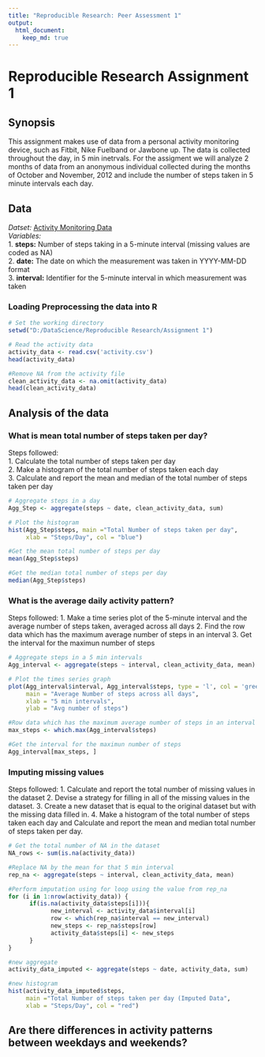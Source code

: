 ```yaml
---
title: "Reproducible Research: Peer Assessment 1"
output: 
  html_document:
    keep_md: true
---
```


# Reproducible Research Assignment 1

## Synopsis

This assignment makes use of data from a personal activity monitoring device, such as Fitbit, Nike Fuelband or Jawbone up. The data is collected throughout the day, in 5 min inetrvals. For the assigment we will analyze 2 months of data from an anonymous individual collected during the months of October and November, 2012 and include the number of steps taken in 5 minute intervals each day.

## Data

*Datset:* [Activity Monitoring Data](https://d396qusza40orc.cloudfront.net/repdata%2Fdata%2Factivity.zip)  
*Variables:*  
    1. **steps:** Number of steps taking in a 5-minute interval (missing values are coded as NA)   
    2. **date:** The date on which the measurement was taken in YYYY-MM-DD format   
    3. **interval:** Identifier for the 5-minute interval in which measurement was taken  

### Loading Preprocessing the data into R
```r
# Set the working directory
setwd("D:/DataScience/Reproducible Research/Assignment 1")

# Read the activity data
activity_data <- read.csv('activity.csv')
head(activity_data)

#Remove NA from the activity file
clean_activity_data <- na.omit(activity_data)
head(clean_activity_data)
```

## Analysis of the data
### What is mean total number of steps taken per day?
Steps followed:  
 1. Calculate the total number of steps taken per day  
 2. Make a histogram of the total number of steps taken each day  
 3. Calculate and report the mean and median of the total number of steps taken per day
 
```r
# Aggregate steps in a day 
Agg_Step <- aggregate(steps ~ date, clean_activity_data, sum)

# Plot the histogram 
hist(Agg_Step$steps, main ="Total Number of steps taken per day", 
     xlab = "Steps/Day", col = "blue")

#Get the mean total number of steps per day
mean(Agg_Step$steps)

#Get the median total number of steps per day
median(Agg_Step$steps)
```


### What is the average daily activity pattern?
Steps followed: 
 1. Make a time series plot of the 5-minute interval and the average number of steps taken, averaged across all days 
 2. Find the row data which has the maximum average number of steps in an interval
 3. Get the interval for the maximun number of steps

```r
# Aggregate steps in a 5 min intervals 
Agg_interval <- aggregate(steps ~ interval, clean_activity_data, mean)

# Plot the times series graph 
plot(Agg_interval$interval, Agg_interval$steps, type = 'l', col = 'green',
     main = "Average Number of steps across all days",
     xlab = "5 min intervals",
     ylab = "Avg number of steps")

#Row data which has the maximum average number of steps in an interval
max_steps <- which.max(Agg_interval$steps)

#Get the interval for the maximun number of steps
Agg_interval[max_steps, ]

```
### Imputing missing values
Steps followed: 
 1. Calculate and report the total number of missing values in the dataset
 2. Devise a strategy for filling in all of the missing values in the dataset. 
 3. Create a new dataset that is equal to the original dataset but with the missing data filled in.
 4. Make a histogram of the total number of steps taken each day and Calculate and report the mean and median total number of steps taken per day.

```r
# Get the total number of NA in the dataset
NA_rows <- sum(is.na(activity_data))

#Replace NA by the mean for that 5 min interval
rep_na <- aggregate(steps ~ interval, clean_activity_data, mean)

#Perform imputation using for loop using the value from rep_na
for (i in 1:nrow(activity_data)) {
      if(is.na(activity_data$steps[i])){
            new_interval <- activity_data$interval[i]
            row <- which(rep_na$interval == new_interval)
            new_steps <- rep_na$steps[row]
            activity_data$steps[i] <- new_steps
      }
}

#new aggregate 
activity_data_imputed <- aggregate(steps ~ date, activity_data, sum)

#new histogram
hist(activity_data_imputed$steps, 
     main ="Total Number of steps taken per day (Imputed Data", 
     xlab = "Steps/Day", col = "red")

```
## Are there differences in activity patterns between weekdays and weekends?
